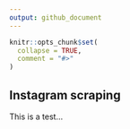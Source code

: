 ```yaml
---
output: github_document
---
```


```r
knitr::opts_chunk$set(
  collapse = TRUE,
  comment = "#>"
)
```

## Instagram scraping 

This is a test...

